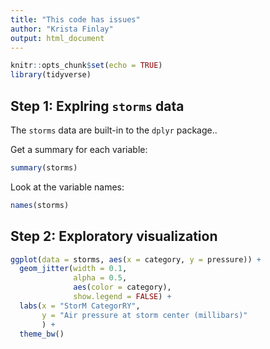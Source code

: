 ```yaml
---
title: "This code has issues"
author: "Krista Finlay"
output: html_document
---
```


```r
knitr::opts_chunk$set(echo = TRUE)
library(tidyverse)
```

## Step 1: Explring `storms` data

The `storms` data are built-in to the `dplyr` package..

Get a summary for each variable: 
```r
summary(storms)
```

Look at the variable names: 
```r
names(storms)
```

## Step 2: Exploratory visualization

```r
ggplot(data = storms, aes(x = category, y = pressure)) +
  geom_jitter(width = 0.1, 
              alpha = 0.5,
              aes(color = category),
              show.legend = FALSE) +
  labs(x = "StorM CategorRY", 
       y = "Air pressure at storm center (millibars)"
       ) +
  theme_bw()
```

